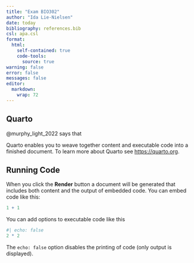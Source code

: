 ```yaml
---
title: "Exam BIO302"
author: "Ida Lie-Nielsen"
date: today
bibliography: references.bib
csl: apa.csl
format: 
  html:
    self-contained: true
    code-tools: 
      source: true
warning: false
error: false
messages: false
editor: 
  markdown: 
    wrap: 72
---
```


## Quarto

@murphy_light_2022 says that

Quarto enables you to weave together content and executable code into a
finished document. To learn more about Quarto see <https://quarto.org>.

## Running Code

When you click the **Render** button a document will be generated that
includes both content and the output of embedded code. You can embed
code like this:

```r
1 + 1
```

You can add options to executable code like this

```r
#| echo: false
2 * 2
```

The `echo: false` option disables the printing of code (only output is
displayed).
